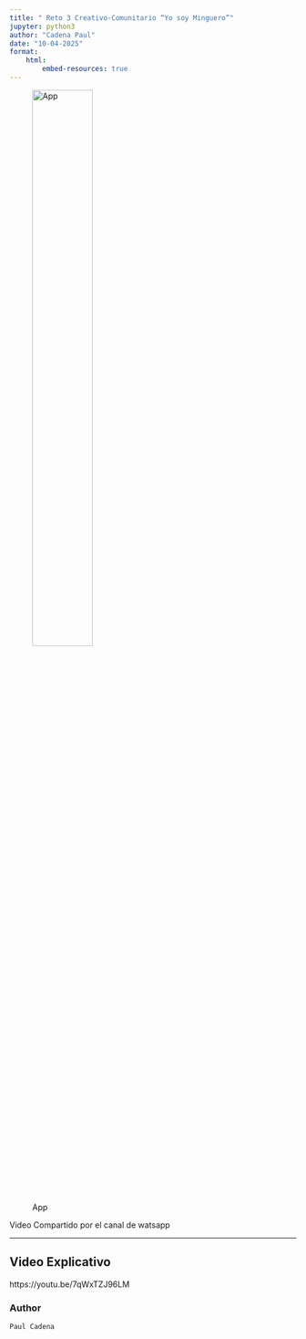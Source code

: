 ```yaml
---
title: " Reto 3 Creativo-Comunitario “Yo soy Minguero”"
jupyter: python3
author: "Cadena Paul"
date: "10-04-2025"
format: 
    html:
        embed-resources: true
---
```




![App](images/logo.png){width=50%}



Video Compartido por el canal de watsapp

---


## Video Explicativo
https://youtu.be/7qWxTZJ96LM


### Author

    Paul Cadena
 